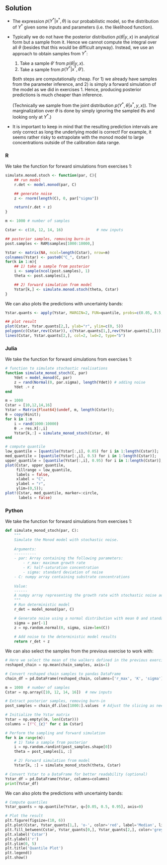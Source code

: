 ## Solution {.tabset}

- The expression $p(Y^* | x^*, \theta)$ is  our probabilistic
model, so the distribution of $Y^*$ given some inputs and parameters
(i.e. the likelihood function).

- Typically we do not have the posterior distribution $p(\theta | y,
x)$ in analytical form but a sample from it. Hence we cannot compute
the integral over all $\theta$ (besides that this would be difficult
anyway). Instead, we use an approach to obtain samples from $Y^*$:

  1. Take a sample $\theta'$ from $p(\theta | y, x)$.
  2. Take a sample from $p(Y^* | x^*, \theta')$.

  Both steps are computationally cheap. For 1) we already have samples
from the parameter inference, and 2) is simply a forward simulation
of the model as we did in exercises 1. Hence, producing posterior
predictions is much cheaper than inference.

  (Technically we sample from the joint distribution $p(Y^*, \theta|
  x^*, y, x)$). The  marginalization over $\theta$ is done by
  simply ignoring the sampled $\theta$s and looking only at $Y^*$.)

- It is important to keep in mind that the resulting prediction
  intervals are only correct as long the underlying model is correct! For
  example, it seems rather risky to extrapolate with the monod model
  to large concentrations outside of the calibration data range.

### R

We take the function for forward simulations from exercises 1:
```r
simulate.monod.stoch <- function(par, C){
    ## run model
    r.det <- model.monod(par, C)

    ## generate noise
    z <- rnorm(length(C), 0, par["sigma"])

    return(r.det + z)
}
```

```r
m <- 1000 # number of samples

Cstar <- c(10, 12, 14, 16)               # new inputs

## posterior samples, removing burn-in
post.samples <- RAM$samples[1000:10000,]

Ystar <- matrix(NA, ncol=length(Cstar), nrow=m)
colnames(Ystar) <- paste0("C_", Cstar)
for(k in 1:m){
    ## 1) take a sample from posterior
    i <- sample(ncol(post.samples), 1)
    theta <- post.samples[i,]

    ## 2) forward simulation from model
    Ystar[k,] <- simulate.monod.stoch(theta, Cstar)
}
```

We can also plots the predictions with uncertainty bands:
```r
Ystar.quants <- apply(Ystar, MARGIN=2, FUN=quantile, probs=c(0.05, 0.5, 0.95))

## plot result
plot(Cstar, Ystar.quants[2,], ylab="r", ylim=c(0, 5))
polygon(c(Cstar,rev(Cstar)), c(Ystar.quants[1,],rev(Ystar.quants[3,])), col = "grey85")
lines(Cstar, Ystar.quants[2,], col=2, lwd=2, type="b")
```

### Julia

We take the function for forward simulations from exercises 1:
```julia
# function to simulate stochastic realisations
function simulate_monod_stoch(C, par)
    Ydet = model_monod(C, par)
    z = rand(Normal(0, par.sigma), length(Ydet)) # adding noise
    Ydet .+ z
end
```

```julia
m = 1000
Cstar = [10,12,14,16]
Ystar = Matrix{Float64}(undef, m, length(Cstar));
θ = copy(θinit);
for k in 1:m
    i = rand(1000:10000)
    θ .= res.X[:,i]
    Ystar[k,:] = simulate_monod_stoch(Cstar, θ)
end
```

```julia
# compute quantile
low_quantile = [quantile(Ystar[:,i], 0.05) for i in 1:length(Cstar)];
med_quantile = [quantile(Ystar[:,i], 0.5) for i in 1:length(Cstar)];
upper_quantile = [quantile(Ystar[:,i], 0.95) for i in 1:length(Cstar)];
plot(Cstar, upper_quantile,
     fillrange = low_quantile,
     labels = false,
     xlabel = "C",
     ylabel = "r",
     ylim=(0,5));
plot!(Cstar, med_quantile, marker=:circle,
      labels = false)
```

### Python

We take the function for forward simulations from exercises 1:
```python
def simulate_monod_stoch(par, C):
    """
    Simulate the Monod model with stochastic noise.
    
    Arguments:
    ----------
    - par: Array containing the following parameters:
        - r_max: maximum growth rate
        - K: half-saturation concentration
        - sigma: standard deviation of noise
    - C: numpy array containing substrate concentrations
    
    Value:
    ------
    A numpy array representing the growth rate with stochastic noise added.
    """
    # Run deterministic model
    r_det = model_monod(par, C)

    # Generate noise using a normal distribution with mean 0 and standard deviation `sigma`
    sigma = par[-1]
    z = np.random.normal(0, sigma, size=len(C))
    
    # Add noise to the deterministic model results
    return r_det + z
```
We can also select the samples from the previous exercise to work with:

```python
# Here we select the mean of the walkers defined in the previous exercise as a single sampler chain
reshaped_chain = np.mean(chain_samples, axis=1)

# Convert reshaped chain samples to pandas DataFrame
chain_df = pd.DataFrame(reshaped_chain, columns=['r_max', 'K', 'sigma'])
```

```python
m = 1000  # number of samples
Cstar = np.array([10, 12, 14, 16])  # new inputs

# Extract posterior samples, removing burn-in
post_samples = chain_df.iloc[1000:].values  # Adjust the slicing as needed based on your data

# Initialize the Ystar matrix
Ystar = np.empty((m, len(Cstar)))
columns = [f"C_{c}" for c in Cstar]

# Perform the sampling and forward simulation
for k in range(m):
    # 1) Take a sample from posterior
    i = np.random.randint(post_samples.shape[0])
    theta = post_samples[i, :]

    # 2) Forward simulation from model
    Ystar[k, :] = simulate_monod_stoch(theta, Cstar)

# Convert Ystar to a DataFrame for better readability (optional)
Ystar_df = pd.DataFrame(Ystar, columns=columns)
print(Ystar_df)
```

We can also plots the predictions with uncertainty bands:
```python
# Compute quantiles
Ystar_quants = np.quantile(Ystar, q=[0.05, 0.5, 0.95], axis=0)

# Plot the result
plt.figure(figsize=(10, 6))
plt.plot(Cstar, Ystar_quants[1,], 'o-', color='red', label='Median', linewidth=2)
plt.fill_between(Cstar, Ystar_quants[0,], Ystar_quants[2,], color='grey', alpha=0.5, label='5th-95th Percentile')
plt.xlabel('Cstar')
plt.ylabel('r')
plt.ylim(0, 5)
plt.title('Quantile Plot')
plt.legend()
plt.show()
```